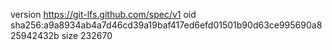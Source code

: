 version https://git-lfs.github.com/spec/v1
oid sha256:a9a8934ab4a7d46cd39a19baf417ed6efd01501b90d63ce995690a825942432b
size 232670
